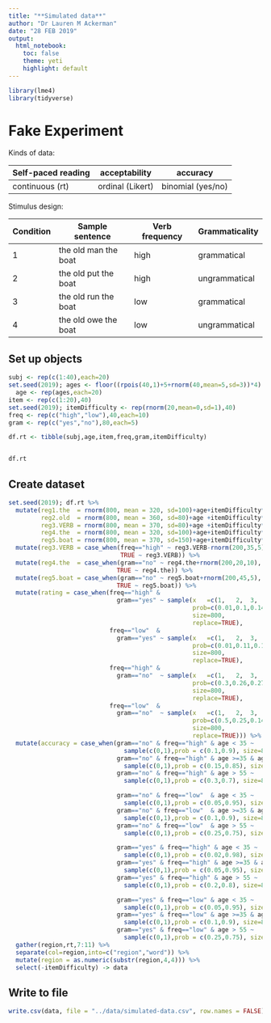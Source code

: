 ```yaml
---
title: "**Simulated data**"
author: "Dr Lauren M Ackerman"
date: "28 FEB 2019"
output:
  html_notebook:
    toc: false
    theme: yeti
    highlight: default
---
```


```r
library(lme4)
library(tidyverse)
```

# Fake Experiment {.tabset}

Kinds of data:

|Self-paced reading | acceptability | accuracy|
|-------------------|---------------|---------|
|continuous (rt) | ordinal (Likert) | binomial (yes/no)|

Stimulus design:

|Condition | Sample sentence | Verb frequency | Grammaticality |
|----------|-----------------|----------------|----------------|
|1|the old man the boat|high|  grammatical|
|2|the old put the boat|high|ungrammatical|
|3|the old run the boat|low |  grammatical|
|4|the old owe the boat|low |ungrammatical|

## Set up objects

```r
subj <- rep(c(1:40),each=20)
set.seed(2019); ages <- floor((rpois(40,1)+5+rnorm(40,mean=5,sd=3))*4)
  age <- rep(ages,each=20)
item <- rep(c(1:20),40)
set.seed(2019); itemDifficulty <- rep(rnorm(20,mean=0,sd=1),40)
freq <- rep(c("high","low"),40,each=10)
gram <- rep(c("yes","no"),80,each=5)

df.rt <- tibble(subj,age,item,freq,gram,itemDifficulty)


df.rt
```

## Create dataset

```r
set.seed(2019); df.rt %>%
  mutate(reg1.the  = rnorm(800, mean = 320, sd=100)+age+itemDifficulty*2,
         reg2.old  = rnorm(800, mean = 360, sd=80)+age +itemDifficulty*2,
         reg3.VERB = rnorm(800, mean = 370, sd=80)+age +itemDifficulty*2,
         reg4.the  = rnorm(800, mean = 320, sd=100)+age+itemDifficulty*2,
         reg5.boat = rnorm(800, mean = 370, sd=150)+age+itemDifficulty*2) %>%
  mutate(reg3.VERB = case_when(freq=="high" ~ reg3.VERB-rnorm(200,35,5),
                               TRUE ~ reg3.VERB)) %>%
  mutate(reg4.the  = case_when(gram=="no" ~ reg4.the+rnorm(200,20,10),
                              TRUE ~ reg4.the)) %>%
  mutate(reg5.boat = case_when(gram=="no" ~ reg5.boat+rnorm(200,45,5),
                              TRUE ~ reg5.boat)) %>%
  mutate(rating = case_when(freq=="high" & 
                              gram=="yes" ~ sample(x   =c(1,   2,  3,   4,   5),
                                                   prob=c(0.01,0.1,0.14,0.25,0.5),
                                                   size=800,
                                                   replace=TRUE),
                            freq=="low"  & 
                              gram=="yes" ~ sample(x   =c(1,   2,  3,   4,   5),
                                                   prob=c(0.01,0.11,0.13,0.26,0.49),
                                                   size=800,
                                                   replace=TRUE),
                            freq=="high" & 
                              gram=="no"  ~ sample(x   =c(1,   2,  3,   4,   5),
                                                   prob=c(0.3,0.26,0.27,0.12,0.04),
                                                   size=800,
                                                   replace=TRUE),
                            freq=="low"  & 
                              gram=="no"  ~ sample(x   =c(1,   2,  3,   4,   5),
                                                   prob=c(0.5,0.25,0.14,0.1,0.01),
                                                   size=800,
                                                   replace=TRUE))) %>%
  mutate(accuracy = case_when(gram=="no" & freq=="high" & age < 35 ~            
                                sample(c(0,1),prob = c(0.1,0.9), size=800, replace=TRUE),
                              gram=="no" & freq=="high" & age >=35 & age <=55 ~ 
                                sample(c(0,1),prob = c(0.15,0.85), size=800, replace=TRUE),
                              gram=="no" & freq=="high" & age > 55 ~            
                                sample(c(0,1),prob = c(0.3,0.7), size=800, replace=TRUE),

                              gram=="no" & freq=="low"  & age < 35 ~            
                                sample(c(0,1),prob = c(0.05,0.95), size=800, replace=TRUE),
                              gram=="no" & freq=="low"  & age >=35 & age <=55 ~ 
                                sample(c(0,1),prob = c(0.1,0.9), size=800, replace=TRUE),
                              gram=="no" & freq=="low"  & age > 55 ~            
                                sample(c(0,1),prob = c(0.25,0.75), size=800, replace=TRUE),

                              gram=="yes" & freq=="high" & age < 35 ~            
                                sample(c(0,1),prob = c(0.02,0.98), size=800, replace=TRUE),
                              gram=="yes" & freq=="high" & age >=35 & age <=55 ~ 
                                sample(c(0,1),prob = c(0.05,0.95), size=800, replace=TRUE),
                              gram=="yes" & freq=="high" & age > 55 ~            
                                sample(c(0,1),prob = c(0.2,0.8), size=800, replace=TRUE),

                              gram=="yes" & freq=="low" & age < 35 ~            
                                sample(c(0,1),prob = c(0.05,0.95), size=800, replace=TRUE),
                              gram=="yes" & freq=="low" & age >=35 & age <=55 ~ 
                                sample(c(0,1),prob = c(0.1,0.9), size=800, replace=TRUE),
                              gram=="yes" & freq=="low" & age > 55 ~            
                                sample(c(0,1),prob = c(0.25,0.75), size=800, replace=TRUE))) %>%
  gather(region,rt,7:11) %>%
  separate(col=region,into=c("region","word")) %>%
  mutate(region = as.numeric(substr(region,4,4))) %>%
  select(-itemDifficulty) -> data
```

## Write to file

```r
write.csv(data, file = "../data/simulated-data.csv", row.names = FALSE)
```

